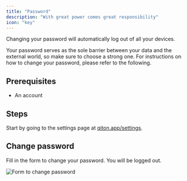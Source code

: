 ```yaml
---
title: "Password"
description: "With great power comes great responsibility"
icon: "key"
---
```


<Warning>Changing your password will automatically log out of all your devices.</Warning>

Your password serves as the sole barrier between your data and the external world, so make sure to choose a strong one.
For instructions on how to change your password, please refer to the following.

## Prerequisites

- An account

## Steps

Start by going to the settings page at [qiton.app/settings](https://qiton.app/settings).

## Change password

Fill in the form to change your password.
You will be logged out.

<Frame>
    <img
        src="./images/password/form.png"
        alt="Form to change password"
    />
</Frame>
